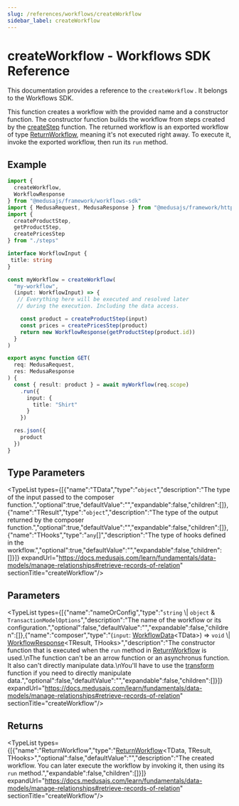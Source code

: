 ```yaml
---
slug: /references/workflows/createWorkflow
sidebar_label: createWorkflow
---
```



# createWorkflow - Workflows SDK Reference

This documentation provides a reference to the `createWorkflow` . It belongs to the Workflows SDK.

This function creates a workflow with the provided name and a constructor function.
The constructor function builds the workflow from steps created by the [createStep](../workflows.createStep/page.mdx) function.
The returned workflow is an exported workflow of type [ReturnWorkflow](../../types/workflows.ReturnWorkflow/page.mdx), meaning it's not executed right away. To execute it,
invoke the exported workflow, then run its `run` method.

## Example

```ts
import {
  createWorkflow,
  WorkflowResponse
} from "@medusajs/framework/workflows-sdk"
import { MedusaRequest, MedusaResponse } from "@medusajs/framework/http"
import {
  createProductStep,
  getProductStep,
  createPricesStep
} from "./steps"

interface WorkflowInput {
 title: string
}

const myWorkflow = createWorkflow(
  "my-workflow",
  (input: WorkflowInput) => {
   // Everything here will be executed and resolved later
   // during the execution. Including the data access.

    const product = createProductStep(input)
    const prices = createPricesStep(product)
    return new WorkflowResponse(getProductStep(product.id))
  }
)

export async function GET(
  req: MedusaRequest,
  res: MedusaResponse
) {
  const { result: product } = await myWorkflow(req.scope)
    .run({
      input: {
        title: "Shirt"
      }
    })

  res.json({
    product
  })
}
```

## Type Parameters

<TypeList types={[{"name":"TData","type":"`object`","description":"The type of the input passed to the composer function.","optional":true,"defaultValue":"","expandable":false,"children":[]},{"name":"TResult","type":"`object`","description":"The type of the output returned by the composer function.","optional":true,"defaultValue":"","expandable":false,"children":[]},{"name":"THooks","type":"`any`[]","description":"The type of hooks defined in the workflow.","optional":true,"defaultValue":"","expandable":false,"children":[]}]} expandUrl="https://docs.medusajs.com/learn/fundamentals/data-models/manage-relationships#retrieve-records-of-relation" sectionTitle="createWorkflow"/>

## Parameters

<TypeList types={[{"name":"nameOrConfig","type":"`string` \\| `object` & `TransactionModelOptions`","description":"The name of the workflow or its configuration.","optional":false,"defaultValue":"","expandable":false,"children":[]},{"name":"composer","type":"(`input`: [WorkflowData](../../types/workflows.WorkflowData/page.mdx)&#60;TData&#62;) => `void` \\| [WorkflowResponse](../../classes/workflows.WorkflowResponse/page.mdx)&#60;TResult, THooks&#62;","description":"The constructor function that is executed when the `run` method in [ReturnWorkflow](../../types/workflows.ReturnWorkflow/page.mdx) is used.\nThe function can't be an arrow function or an asynchronus function. It also can't directly manipulate data.\nYou'll have to use the [transform](../workflows.transform/page.mdx) function if you need to directly manipulate data.","optional":false,"defaultValue":"","expandable":false,"children":[]}]} expandUrl="https://docs.medusajs.com/learn/fundamentals/data-models/manage-relationships#retrieve-records-of-relation" sectionTitle="createWorkflow"/>

## Returns

<TypeList types={[{"name":"ReturnWorkflow","type":"[ReturnWorkflow](../../types/workflows.ReturnWorkflow/page.mdx)&#60;TData, TResult, THooks&#62;","optional":false,"defaultValue":"","description":"The created workflow. You can later execute the workflow by invoking it, then using its `run` method.","expandable":false,"children":[]}]} expandUrl="https://docs.medusajs.com/learn/fundamentals/data-models/manage-relationships#retrieve-records-of-relation" sectionTitle="createWorkflow"/>
